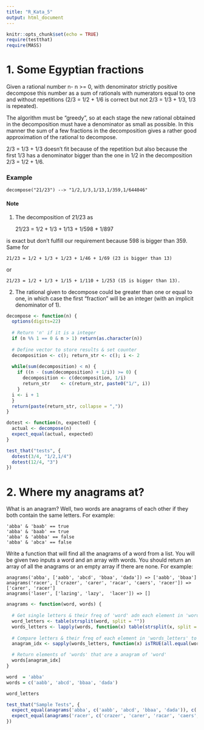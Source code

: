 ```yaml
---
title: "R_Kata_5"
output: html_document
---
```


```r
knitr::opts_chunk$set(echo = TRUE)
require(testthat)
require(MASS)
```
# 1. Some Egyptian fractions

Given a rational number n- n >= 0, with denominator strictly positive decompose 
this number as a sum of rationals with numerators equal to one and without 
repetitions (2/3 = 1/2 + 1/6 is correct but not 2/3 = 1/3 + 1/3, 1/3 is repeated).

The algorithm must be "greedy", so at each stage the new rational obtained in the 
decomposition must have a denominator as small as possible. In this manner the 
sum of a few fractions in the decomposition gives a rather good approximation of
the rational to decompose.

2/3 = 1/3 + 1/3 doesn't fit because of the repetition but also because the first 
1/3 has a denominator bigger than the one in 1/2 in the decomposition 2/3 = 1/2 + 1/6.

### Example

    decompose("21/23") --> "1/2,1/3,1/13,1/359,1/644046"
    
    
#### Note

1) The decomposition of 21/23 as

    21/23 = 1/2 + 1/3 + 1/13 + 1/598 + 1/897

is exact but don't fulfill our requirement because 598 is bigger than 359. Same for

    21/23 = 1/2 + 1/3 + 1/23 + 1/46 + 1/69 (23 is bigger than 13)
or 

    21/23 = 1/2 + 1/3 + 1/15 + 1/110 + 1/253 (15 is bigger than 13).

2) The rational given to decompose could be greater than one or equal to one, in
which case the first "fraction" will be an integer (with an implicit denominator of 1). 

```r
decompose <- function(n) {
  options(digits=22)
  
  # Return 'n' if it is a integer
  if (n %% 1 == 0 & n > 1) return(as.character(n))
  
  # Define vector to store results & set counter
  decomposition <- c(); return_str <- c(); i <- 2
  
  while(sum(decomposition) < n) {
    if ((n - (sum(decomposition) + 1/i)) >= 0) {
      decomposition <- c(decomposition, 1/i)
      return_str    <- c(return_str, paste0("1/", i))
    }
  i <- i + 1
  }
  return(paste(return_str, collapse = ","))
}
```

```r
dotest <- function(n, expected) {
  actual <- decompose(n)
  expect_equal(actual, expected)
}

test_that("tests", {
  dotest(3/4, "1/2,1/4")
  dotest(12/4, "3")
})
```

# 2. Where my anagrams at?

What is an anagram? Well, two words are anagrams of each other if they both contain
the same letters.
For example:

    'abba' & 'baab' == true
    'abba' & 'baab' == true
    'abba' & 'abbba' == false
    'abba' & 'abca' == false
    
Write a function that will find all the anagrams of a word from a list. You will
be given two inputs a word and an array with words. You should return an array of
all the anagrams or an empty array if there are none. 
For example:

    anagrams('abba', ['aabb', 'abcd', 'bbaa', 'dada']) => ['aabb', 'bbaa']
    anagrams('racer', ['crazer', 'carer', 'racar', 'caers', 'racer']) => ['carer', 'racer']
    anagrams('laser', ['lazing', 'lazy',  'lacer']) => []
    
    
```r
anagrams <- function(word, words) {
  
  # Get single letters & their freq of 'word' adn each element in 'words'
  word_letters <- table(strsplit(word, split = ""))
  words_letters <- lapply(words, function(x) table(strsplit(x, split = "")))
  
  # Compare letters & their freq of each element in 'words_letters' to 'word_letters'
  anagram_idx <- sapply(words_letters, function(x) isTRUE(all.equal(word_letters, x)))

  # Return elements of 'words' that are a anagram of 'word'
  words[anagram_idx]
}

word  = 'abba'
words = c('aabb', 'abcd', 'bbaa', 'dada')

word_letters


```
```r
test_that("Sample Tests", {
  expect_equal(anagrams('abba', c('aabb', 'abcd', 'bbaa', 'dada')), c('aabb', 'bbaa'))
  expect_equal(anagrams('racer', c('crazer', 'carer', 'racar', 'caers', 'racer')), c('carer', 'racer'))
})
```


